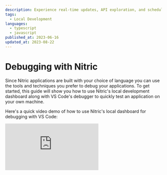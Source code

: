 ```yaml
---
description: Experience real-time updates, API exploration, and schedule debugging in Nitric's local development dashboard.
tags:
  - Local Development
languages:
  - typescript
  - javascript
published_at: 2023-06-16
updated_at: 2023-08-22
---
```


# Debugging with Nitric

Since Nitric applications are built with your choice of language you can use the tools and techniques you prefer to debug your applications. To get started, this guide will show you how to use Nitric's local development dashboard along with VS Code's debugger to quickly test an application on your own machine.

Here's a quick video demo of how to use Nitric's local dashboard for debugging with VS Code:

<div>
  <div className="video-container">
    <iframe
      src="https://www.youtube-nocookie.com/embed/dzZu84xr6cY"
      title="Debugging with Nitric Local Dashboard"
      frameBorder="0"
      allow="accelerometer; autoplay; clipboard-write; encrypted-media; gyroscope; picture-in-picture; web-share"
      allowFullScreen
    />
  </div>
</div>

<Note>
  The local dashboard continues to get frequent feature updates, so might look
  different to the video depending on the version of the Nitric CLI you are
  using.
</Note>

## VS Code Debugging with Nitric Templates

Nitric's JavaScript and TypeScript templates include `launch.json` files which enable debugging in VS Code. A new project built from one of these templates will contain a directory structure that resembles the following:

```
project-root/
├── .vscode/
│   └── launch.json
├── nitric.yaml
├── ...
```

Before running the debugger, it's necessary to install the project's dependencies. In the case of TypeScript or JavaScript, you can do this by running:

<Tabs>

<TabItem label="npm">

```bash
npm install
```

</TabItem>

<TabItem label="yarn">

```bash
yarn install
```

</TabItem>

<TabItem label="pnpm">

```bash
pnpm install
```

</TabItem>

</Tabs>

Next, in VS Code go to the `Run and Debug` tab and click start debugging (the green arrow) for `Debug Nitric App`:

![Debug Button VS Code](/docs/images/guides/debugging/run-debug.png)

To learn more about debugging with VS Code, you can explore [additional resources and documentation](https://code.visualstudio.com/docs/editor/debugging).

From here you can use the Local Dashboard to send API requests or trigger other events in your application, catching errors and breakpoints in the debugger like any other application.

## Next Steps

Take a look at our other guides for some inspiration on what to build next!

- [Nitric and Supabase](./nitric-and-supabase)
- [Nitric and GraphQL](./graphql)
- [APIs with PlanetScale, Prisma and Nitric](./serverless-api-with-planetscale-and-prisma)
